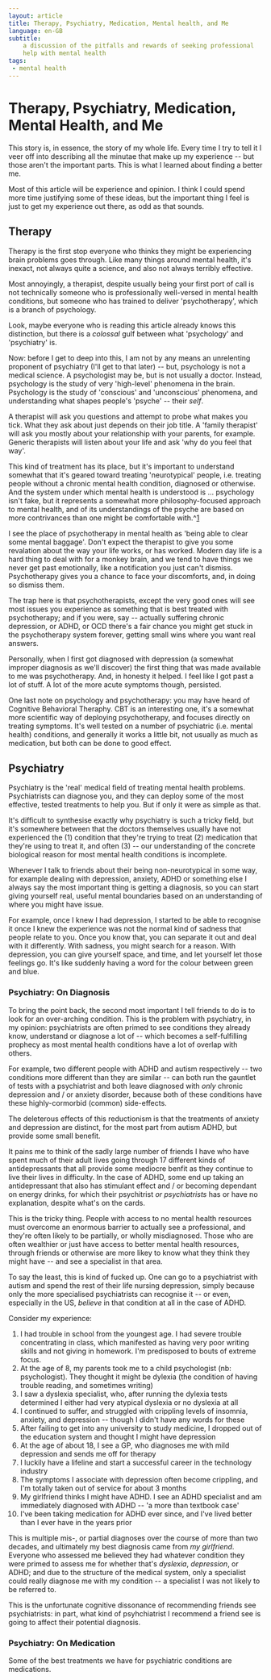 ---
layout: article
title: Therapy, Psychiatry, Medication, Mental health, and Me
language: en-GB
subtitle:
    a discussion of the pitfalls and rewards of seeking professional
    help with mental health
tags:
 - mental health
---


# Therapy, Psychiatry, Medication, Mental Health, and Me

This story is, in essence, the story of my whole life. Every time I try to tell it I veer off into describing all the minutae that make up my experience -- but those aren't the important parts. This is what I learned about finding a better me.

Most of this article will be experience and opinion. I think I could spend more time justifying some of these ideas, but the important thing I feel is just to get my experience out there, as odd as that sounds.

## Therapy

Therapy is the first stop everyone who thinks they might be experiencing brain problems goes through. Like many things around mental health, it's inexact, not always quite a science, and also not always terribly effective.

Most annoyingly, a therapist, despite usually being your first port of call is not technically someone who is professionally well-versed in mental health conditions, but someone who has trained to deliver 'psychotherapy', which is a branch of psychology.

Look, maybe everyone who is reading this article already knows this distinction, but there is a *colossal* gulf between what 'psychology' and 'psychiatry' is.

Now: before I get to deep into this, I am not by any means an unrelenting proponent of psychiatry (I'll get to that later) -- but, psychology is not a medical science. A psychologist may be, but is not usually a doctor. Instead, psychology is the study of very 'high-level' phenomena in the brain. Psychology is the study of 'conscious' and 'unconscious' phenomena, and understanding what shapes people's 'psyche' -- their *self*.

A therapist will ask you questions and attempt to probe what makes you tick. What they ask about just depends on their job title. A 'family therapist' will ask you mostly about your relationship with your parents, for example. Generic therapists will listen about your life and ask 'why do you feel that way'.

This kind of treatment has its place, but it's important to understand somewhat that it's geared toward treating 'neurotypical' people, i.e. treating people without a chronic mental health condition, diagnosed or otherwise. And the system under which mental health is understood is ... psychology isn't fake, but it represents a somewhat more philosophy-focused approach to mental health, and of its understandings of the psyche are based on more contrivances than one might be comfortable with.^[1]

[1]: https://en.wikipedia.org/wiki/Replication_crisis#In_psychology

I see the place of psychotherapy in mental health as 'being able to clear some mental baggage'. Don't expect the therapist to give you some revalation about the way your life works, or has worked. Modern day life is a hard thing to deal with for a monkey brain, and we tend to have things we never get past emotionally, like a notification you just can't dismiss. Psychotherapy gives you a chance to face your discomforts, and, in doing so dismiss them.

The trap here is that psychotherapists, except the very good ones will see most issues you experience as something that is best treated with psychotherapy; and if you were, say -- actually suffering chronic depression, or ADHD, or OCD there's a fair chance you might get stuck in the psychotherapy system forever, getting small wins where you want real answers.

Personally, when I first got diagnosed with depression (a somewhat improper diagnosis as we'll discover) the first thing that was made available to me was psychotherapy. And, in honesty it helped. I feel like I got past a lot of stuff. A lot of the more acute symptoms though, persisted.

One last note on psychology and psychotherapy: you may have heard of Cognitive Behavioral Theraphy. CBT is an interesting one, it's a somewhat more scientific way of deploying psychotherapy, and focuses directly on treating symptoms. It's well tested on a number of psychiatric (i.e. mental health) conditions, and generally it works a little bit, not usually as much as medication, but both can be done to good effect.

## Psychiatry

Psychiatry is the 'real' medical field of treating mental health problems. Psychiatrists can diagnose you, and they can deploy some of the most effective, tested treatments to help you. But if only it were as simple as that.

It's difficult to synthesise exactly why psychiatry is such a tricky field, but it's somewhere between that the doctors themselves usually have not experienced the (1) condition that they're trying to treat (2) medication that they're using to treat it, and often (3) -- our understanding of the concrete biological reason for most mental health conditions is incomplete.

Whenever I talk to friends about their being non-neurotypical in some way, for example dealing with depression, anxiety, ADHD or something else I always say the most important thing is getting a diagnosis, so you can start giving yourself real, useful mental boundaries based on an understanding of where you might have issue.

For example, once I knew I had depression, I started to be able to recognise it once I knew the experience was not the normal kind of sadness that people relate to you. Once you know that, you can separate it out and deal with it differently. With sadness, you might search for a reason. With depression, you can give yourself space, and time, and let yourself let those feelings go. It's like suddenly having a word for the colour between green and blue.

### Psychiatry: On Diagnosis

To bring the point back, the second most important I tell friends to do is to look for an over-arching condition. This is the problem with psychiatry, in my opinion: psychiatrists are often primed to see conditions they already know, understand or diagnose a lot of -- which becomes a self-fulfilling prophecy as most mental health conditions have a lot of overlap with others.

For example, two different people with ADHD and autism respectively -- two conditions more different than they are similar -- can both run the gauntlet of tests with a psychiatrist and both leave diagnosed with *only* chronic depression and / or anxiety disorder, because both of these conditions have these highly-cormorbid (common) side-effects.

The deleterous effects of this reductionism is that the treatments of anxiety and depression are distinct, for the most part from autism ADHD, but provide some small benefit.

It pains me to think of the sadly large number of friends I have who have spent much of their adult lives going through 17 different kinds of antidepressants that all provide some mediocre benfit as they continue to live their lives in difficulty. In the case of ADHD, some end up taking an antidepressant that also has stimulant effect and / or becoming dependant on energy drinks, for which their psychitrist *or psychiatrists* has or have no explanation, despite what's on the cards.

This is the tricky thing. People with access to no mental health resources must overcome an enormous barrier to actually see a professional, and they're often likely to be partially, or wholly misdiagnosed. Those who are often wealthier or just have access to better mental health resources, through friends or otherwise are more likey to know what they think they might have -- and see a specialist in that area.

To say the least, this is kind of fucked up. One can go to a psychiatrist with autism and spend the rest of their life nursing depression, simply because only the more specialised psychiatrists can recognise it -- or even, especially in the US, *believe* in that condition at all in the case of ADHD.

Consider my experience:

1. I had trouble in school from the youngest age. I had severe trouble concentrating in class, which manifested as having very poor writing skills and not giving in homework. I'm predisposed to bouts of extreme focus.
2. At the age of 8, my parents took me to a child psychologist (nb: psychologist). They thought it might be dylexia (the condition of having trouble reading, and sometimes writing)
3. I saw a dyslexia specialist, who, after running the dylexia tests determined I either had very atypical dyslexia or no dyslexia at all
4. I continued to suffer, and struggled with crippling levels of insomnia, anxiety, and depression -- though I didn't have any words for these
5. After failing to get into any university to study medicine, I dropped out of the education system and thought I might have depression
6. At the age of about 18, I see a GP, who diagnoses me with mild depression and sends me off for therapy
7. I luckily have a lifeline and start a successful career in the technology industry
8. The symptoms I associate with depression often become crippling, and I'm totally taken out of service for about 3 months
9. My girlfriend thinks I might have ADHD. I see an ADHD specialist and am immediately diagnosed with ADHD -- 'a more than textbook case'
10. I've been taking medication for ADHD ever since, and I've lived better than I ever have in the years prior

This is multiple mis-, or partial diagnoses over the course of more than two decades, and ultimately my best diagnosis came from *my girlfriend*. Everyone who assessed me believed they had whatever condition they were primed to assess me for whether that's *dyslexia*, *depression*, or ADHD; and due to the structure of the medical system, only a specialist could really diagnose me with my condition -- a specialist I was not likely to be referred to.

This is the unfortunate cognitive dissonance of recommending friends see psychiatrists: in part, what kind of psyhchiatrist I recommend a friend see is going to affect their potential diagnosis.

### Psychiatry: On Medication

Some of the best treatments we have for psychiatric conditions are medications. 

